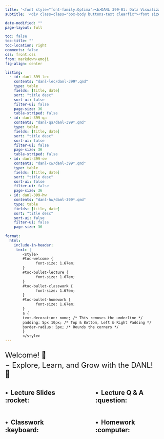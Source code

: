 ```yaml
---
title: '<font style="font-family:Optima"><b>DANL 399-01: Data Visualization and Presentation, Spring 2024</b></font>'
subtitle: '<div class=class="box-body buttons-text clearfix"><font size="5"><ul style="list-style-type: none;"><li><b>Instructor: Byeong-Hak Choe</b> &nbsp; <i class="fa fa-chevron-left" aria-hidden="true"></i><a href="mailto:bchoe@geneseo.edu" class="about-link" rel="" target=""><i class="bi bi-envelope"></i><span class="about-link-text"> <b>Email</b></span></a></span></a> | <a href="https://brightspace.geneseo.edu" class="about-link" rel="" target="_blank"><i class="bi bi-bootstrap"></i><span class="about-link-text"> <b>Brightspace</b></span></a> <i class="fa fa-chevron-right" aria-hidden="true"></i></li></ul></font></div>'

date-modified: ""
page-layout: full

toc: false
toc-title: ""
toc-location: right
comments: false
css: front.css
from: markdown+emoji
fig-align: center

listing: 
  - id: danl-399-lec
    contents: "danl-lec/danl-399*.qmd"
    type: table
    fields: [title, date]
    sort: "title desc"
    sort-ui: false
    filter-ui: false
    page-size: 36
    table-striped: false
  - id: danl-399-qa
    contents: "danl-qa/danl-399*.qmd"
    type: table
    fields: [title, date]
    sort: "title desc"
    sort-ui: false
    filter-ui: false
    page-size: 36
    table-striped: false
  - id: danl-399-cw
    contents: "danl-cw/danl-399*.qmd"
    type: table
    fields: [title, date]
    sort: "title desc"
    sort-ui: false
    filter-ui: false
    page-size: 36
  - id: danl-399-hw
    contents: "danl-hw/danl-399*.qmd"
    type: table
    fields: [title, date]
    sort: "title desc"
    sort-ui: false
    filter-ui: false
    page-size: 36
    
format: 
  html:
    include-in-header:
     text: |
        <style>
        #toc-welcome {
              font-size: 1.67em;
        }
        #toc-bullet-lecture {
              font-size: 1.67em;
        }
        #toc-bullet-classwork {
              font-size: 1.67em;
        }
        #toc-bullet-homework {
              font-size: 1.67em;
        }
        a {
        text-decoration: none; /* This removes the underline */
        padding: 5px 10px; /* Top & Bottom, Left & Right Padding */
        border-radius: 5px; /* Rounds the corners */
        }
        </style>
---
```





<div style="display:block; margin:25px;"></div>

<font size = "5">Welcome! 👋 </font>

<div style="display:block; margin:-10px;"></div>

<font size = "5">$-$ Explore, Learn, and Grow with the DANL! 🌟</font>

<!-- <div style="display:block; margin:25px;"></div> -->

<!-- <p align="center" > -->
<!--   <img src="img/coding-combined.gif" width="75%"> -->
<!-- </p> -->

<div style="display:block; margin:25px;"></div>


<!-- :::: {.columns} -->

<!-- ::: {.column width="5%"} -->

<!-- ::: -->

<!-- ::: {.column width="30%"} -->
<!-- ![](img/coding-sea-lion.gif){width=80%} -->

<!-- ::: -->

<!-- ::: {.column width="30%"} -->
<!-- ![](img/geneseo-logo.gif){width=80%} -->
<!-- ::: -->


<!-- ::: {.column width="30%"} -->
<!-- ![](img/coding-sea-turtle.gif){width=80%} -->

<!-- ::: -->

<!-- :::: -->


<div style="display:block; margin:-20px;"></div>


:::: {.columns}

::: {.column width="45%"}
## $\bullet\,$ Lecture Slides :rocket:

:::{#danl-399-lec}
:::

:::

::: {.column width="10%"}

:::


::: {.column width="45%"}
## $\bullet\,$ Lecture Q & A :question:

:::{#danl-399-qa}
:::

:::

::::



:::: {.columns}

::: {.column width="45%"}
## $\bullet\,$ Classwork :keyboard:

:::{#danl-399-cw}
:::

:::

::: {.column width="10%"}

:::


::: {.column width="45%"}
## $\bullet\,$ Homework :computer:

:::{#danl-399-hw}
:::

:::

::::








